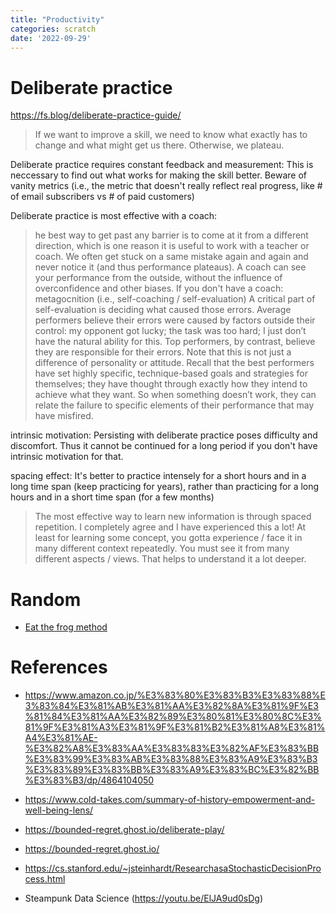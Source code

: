 ```yaml
---
title: "Productivity"
categories: scratch
date: '2022-09-29'
---
```

# Deliberate practice
https://fs.blog/deliberate-practice-guide/


> If we want to improve a skill, we need to know what exactly has to change and what might get us there. Otherwise, we plateau.

Deliberate practice requires constant feedback and measurement:
This is neccessary to find out what works for making the skill better.
Beware of vanity metrics (i.e., the metric that doesn't really reflect real progress, like # of email subscribers vs # of paid customers)

Deliberate practice is most effective with a coach:
> he best way to get past any barrier is to come at it from a different direction, which is one reason it is useful to work with a teacher or coach.
We often get stuck on a same mistake again and again and never notice it (and thus performance plateaus).
A coach can see your performance from the outside, without the influence of overconfidence and other biases.
If you don't have a coach: metagocnition (i.e., self-coaching / self-evaluation)
> A critical part of self-evaluation is deciding what caused those errors. Average performers believe their errors were caused by factors outside their control: my opponent got lucky; the task was too hard; I just don’t have the natural ability for this. Top performers, by contrast, believe they are responsible for their errors. Note that this is not just a difference of personality or attitude. Recall that the best performers have set highly specific, technique-based goals and strategies for themselves; they have thought through exactly how they intend to achieve what they want. So when something doesn’t work, they can relate the failure to specific elements of their performance that may have misfired.

intrinsic motivation:
Persisting with deliberate practice poses difficulty and discomfort.
Thus it cannot be continued for a long period if you don't have intrinsic motivation for that.

spacing effect:
It's better to practice intensely for a short hours and in a long time span (keep practicing for years),
rather than practicing for a long hours and in a short time span (for a few months)
> The most effective way to learn new information is through spaced repetition.
I completely agree and I have experienced this a lot!
At least for learning some concept, you gotta experience / face it in many different context repeatedly.
You must see it from many different aspects / views.
That helps to understand it a lot deeper.

# Random
- [Eat the frog method](https://todoist.com/productivity-methods/eat-the-frog)



# References
- https://www.amazon.co.jp/%E3%83%80%E3%83%B3%E3%83%88%E3%83%84%E3%81%AB%E3%81%AA%E3%82%8A%E3%81%9F%E3%81%84%E3%81%AA%E3%82%89%E3%80%81%E3%80%8C%E3%81%9F%E3%81%A3%E3%81%9F%E3%81%B2%E3%81%A8%E3%81%A4%E3%81%AE-%E3%82%A8%E3%83%AA%E3%83%83%E3%82%AF%E3%83%BB%E3%83%99%E3%83%AB%E3%83%88%E3%83%A9%E3%83%B3%E3%83%89%E3%83%BB%E3%83%A9%E3%83%BC%E3%82%BB%E3%83%B3/dp/4864104050

- https://www.cold-takes.com/summary-of-history-empowerment-and-well-being-lens/
- https://bounded-regret.ghost.io/deliberate-play/
- https://bounded-regret.ghost.io/
- https://cs.stanford.edu/~jsteinhardt/ResearchasaStochasticDecisionProcess.html 
- Steampunk Data Science (https://youtu.be/ElJA9ud0sDg)
